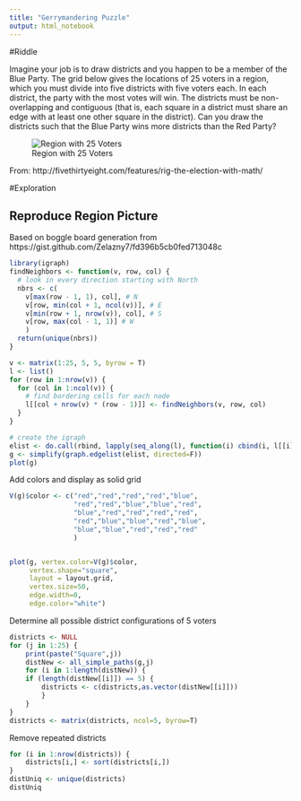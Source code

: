 ```yaml
---
title: "Gerrymandering Puzzle"
output: html_notebook
---
```


#Riddle

Imagine your job is to draw districts and you happen to be a member of the Blue Party. The grid below gives the locations of 25 voters in a region, which you must divide into five districts with five voters each. In each district, the party with the most votes will win. The districts must be non-overlapping and contiguous (that is, each square in a district must share an edge with at least one other square in the district). Can you draw the districts such that the Blue Party wins more districts than the Red Party?

![Region with 25 Voters](http://i1.wp.com/espnfivethirtyeight.files.wordpress.com/2016/10/screen-shot-2016-10-25-at-2-09-59-pm.png?quality=90&strip=all&w=518&ssl=1)

From: http://fivethirtyeight.com/features/rig-the-election-with-math/


#Exploration

## Reproduce Region Picture

Based on boggle board generation from https://gist.github.com/Zelazny7/fd396b5cb0fed713048c

```r
library(igraph)
findNeighbors <- function(v, row, col) {
  # look in every direction starting with North  
  nbrs <- c(
    v[max(row - 1, 1), col], # N
    v[row, min(col + 1, ncol(v))], # E
    v[min(row + 1, nrow(v)), col], # S
    v[row, max(col - 1, 1)] # W
    )  
  return(unique(nbrs))  
}

v <- matrix(1:25, 5, 5, byrow = T)
l <- list()
for (row in 1:nrow(v)) {
  for (col in 1:ncol(v)) {
    # find bordering cells for each node    
    l[[col + nrow(v) * (row - 1)]] <- findNeighbors(v, row, col)
  }
}

# create the igraph
elist <- do.call(rbind, lapply(seq_along(l), function(i) cbind(i, l[[i]])))
g <- simplify(graph.edgelist(elist, directed=F))
plot(g)
```

Add colors and display as solid grid

```r
V(g)$color <- c("red","red","red","red","blue",
                "red","red","blue","blue","red",
                "blue","red","red","red","red",
                "red","blue","blue","red","blue",
                "blue","blue","red","red","red"
                )


plot(g, vertex.color=V(g)$color,
     vertex.shape="square",
     layout = layout.grid,
     vertex.size=50,
     edge.width=0,
     edge.color="white")
```

Determine all possible district configurations of 5 voters

```r
districts <- NULL
for (j in 1:25) {
    print(paste("Square",j))
    distNew <- all_simple_paths(g,j)
    for (i in 1:length(distNew)) {
    if (length(distNew[[i]]) == 5) {
        districts <- c(districts,as.vector(distNew[[i]]))
        }
    }
}
districts <- matrix(districts, ncol=5, byrow=T)
```

Remove repeated districts

```r
for (i in 1:nrow(districts)) {
    districts[i,] <- sort(districts[i,])
}
distUniq <- unique(districts)
distUniq
```




